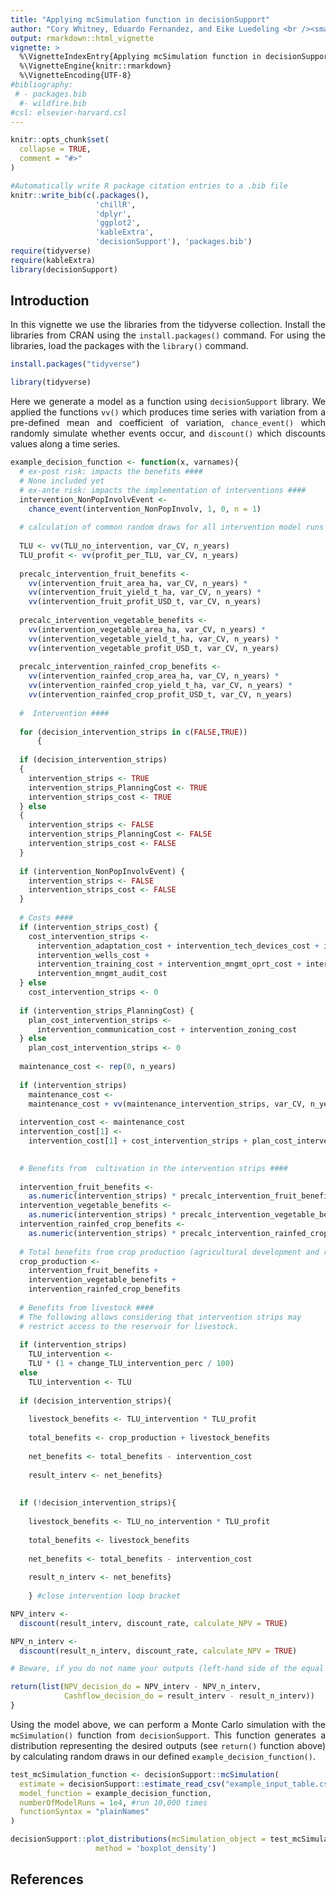 ```yaml
---
title: "Applying mcSimulation function in decisionSupport"
author: "Cory Whitney, Eduardo Fernandez, and Eike Luedeling <br /><small>INRES-Horticultural Sciences, University of Bonn, Auf dem Huegel 6, 53121 Bonn, Germany<small/>"
output: rmarkdown::html_vignette
vignette: >
  %\VignetteIndexEntry{Applying mcSimulation function in decisionSupport}
  %\VignetteEngine{knitr::rmarkdown}
  %\VignetteEncoding{UTF-8}
#bibliography:
 # - packages.bib
  #- wildfire.bib 
#csl: elsevier-harvard.csl
---
```

<!-- <style> -->
<!-- img { -->
<!-- display: block; -->
<!-- margin: 1!important; -->
<!-- padding: 0!important; -->
<!-- border: 0!important} -->
<!-- </style> -->

<!-- <img src = "sticker.png" alt = "decisionSupport logo" align = "right" width = "20%" height = "20%"/> -->

<style>
body {
text-align: justify}
</style>

```r
knitr::opts_chunk$set(
  collapse = TRUE,
  comment = "#>"
)
```

```r
#Automatically write R package citation entries to a .bib file
knitr::write_bib(c(.packages(), 
                   'chillR',
                   'dplyr',
                   'ggplot2', 
                   'kableExtra',
                   'decisionSupport'), 'packages.bib')
require(tidyverse)
require(kableExtra)
library(decisionSupport)
```

## Introduction

In this vignette we use the libraries from the tidyverse collection. Install the libraries from CRAN using the `install.packages()` command. For using the libraries, load the packages with the `library()` command.

```r
install.packages("tidyverse")

library(tidyverse)
```

Here we generate a model as a function using `decisionSupport` library. We applied the functions `vv()` which produces time series with variation from a pre-defined mean and coefficient of variation, `chance_event()` which randomly simulate whether events occur, and `discount()` which discounts values along a time series.

```r
example_decision_function <- function(x, varnames){
  # ex-post risk: impacts the benefits ####
  # None included yet
  # ex-ante risk: impacts the implementation of interventions ####
  intervention_NonPopInvolvEvent <-
    chance_event(intervention_NonPopInvolv, 1, 0, n = 1)
  
  # calculation of common random draws for all intervention model runs ####
  
  TLU <- vv(TLU_no_intervention, var_CV, n_years)
  TLU_profit <- vv(profit_per_TLU, var_CV, n_years)
  
  precalc_intervention_fruit_benefits <-
    vv(intervention_fruit_area_ha, var_CV, n_years) *
    vv(intervention_fruit_yield_t_ha, var_CV, n_years) *
    vv(intervention_fruit_profit_USD_t, var_CV, n_years)
  
  precalc_intervention_vegetable_benefits <-
    vv(intervention_vegetable_area_ha, var_CV, n_years) *
    vv(intervention_vegetable_yield_t_ha, var_CV, n_years) *
    vv(intervention_vegetable_profit_USD_t, var_CV, n_years)
  
  precalc_intervention_rainfed_crop_benefits <-
    vv(intervention_rainfed_crop_area_ha, var_CV, n_years) *
    vv(intervention_rainfed_crop_yield_t_ha, var_CV, n_years) *
    vv(intervention_rainfed_crop_profit_USD_t, var_CV, n_years)
  
  #  Intervention ####
  
  for (decision_intervention_strips in c(FALSE,TRUE))
      {
      
  if (decision_intervention_strips)
  {
    intervention_strips <- TRUE
    intervention_strips_PlanningCost <- TRUE
    intervention_strips_cost <- TRUE
  } else
  {
    intervention_strips <- FALSE
    intervention_strips_PlanningCost <- FALSE
    intervention_strips_cost <- FALSE
  }
  
  if (intervention_NonPopInvolvEvent) {
    intervention_strips <- FALSE
    intervention_strips_cost <- FALSE
  }
  
  # Costs ####
  if (intervention_strips_cost) {
    cost_intervention_strips <-
      intervention_adaptation_cost + intervention_tech_devices_cost + intervention_nursery_cost +
      intervention_wells_cost +
      intervention_training_cost + intervention_mngmt_oprt_cost + intervention_mngmt_follow_cost +
      intervention_mngmt_audit_cost
  } else
    cost_intervention_strips <- 0
  
  if (intervention_strips_PlanningCost) {
    plan_cost_intervention_strips <-
      intervention_communication_cost + intervention_zoning_cost
  } else
    plan_cost_intervention_strips <- 0
  
  maintenance_cost <- rep(0, n_years)
  
  if (intervention_strips)
    maintenance_cost <-
    maintenance_cost + vv(maintenance_intervention_strips, var_CV, n_years)
  
  intervention_cost <- maintenance_cost
  intervention_cost[1] <-
    intervention_cost[1] + cost_intervention_strips + plan_cost_intervention_strips

  
  # Benefits from  cultivation in the intervention strips ####
  
  intervention_fruit_benefits <-
    as.numeric(intervention_strips) * precalc_intervention_fruit_benefits
  intervention_vegetable_benefits <-
    as.numeric(intervention_strips) * precalc_intervention_vegetable_benefits
  intervention_rainfed_crop_benefits <-
    as.numeric(intervention_strips) * precalc_intervention_rainfed_crop_benefits
  
  # Total benefits from crop production (agricultural development and riparian zone) ####
  crop_production <-
    intervention_fruit_benefits +
    intervention_vegetable_benefits +
    intervention_rainfed_crop_benefits
  
  # Benefits from livestock ####
  # The following allows considering that intervention strips may
  # restrict access to the reservoir for livestock.
  
  if (intervention_strips)
    TLU_intervention <-
    TLU * (1 + change_TLU_intervention_perc / 100)
  else
    TLU_intervention <- TLU
  
  if (decision_intervention_strips){
  
    livestock_benefits <- TLU_intervention * TLU_profit
    
    total_benefits <- crop_production + livestock_benefits
    
    net_benefits <- total_benefits - intervention_cost
    
    result_interv <- net_benefits}
  
  
  if (!decision_intervention_strips){
    
    livestock_benefits <- TLU_no_intervention * TLU_profit
    
    total_benefits <- livestock_benefits
    
    net_benefits <- total_benefits - intervention_cost
    
    result_n_interv <- net_benefits}
  
    } #close intervention loop bracket

NPV_interv <-
  discount(result_interv, discount_rate, calculate_NPV = TRUE)

NPV_n_interv <-
  discount(result_n_interv, discount_rate, calculate_NPV = TRUE)

# Beware, if you do not name your outputs (left-hand side of the equal sign) in the return section, the variables will be called output_1, _2, etc.

return(list(NPV_decision_do = NPV_interv - NPV_n_interv,
            Cashflow_decision_do = result_interv - result_n_interv))
}

```

Using the model above, we can perform a Monte Carlo simulation with the `mcSimulation()` function from `decisionSupport`. This function generates a distribution representing the desired outputs (see `return()` function above) by calculating random draws in our defined `example_decision_function()`. 

```r
test_mcSimulation_function <- decisionSupport::mcSimulation(
  estimate = decisionSupport::estimate_read_csv("example_input_table.csv"),
  model_function = example_decision_function,
  numberOfModelRuns = 1e4, #run 10,000 times
  functionSyntax = "plainNames"
)

```


```r
decisionSupport::plot_distributions(mcSimulation_object = test_mcSimulation_function, vars = c("NPV_decision_do"),
                   method = 'boxplot_density')
```


## References
